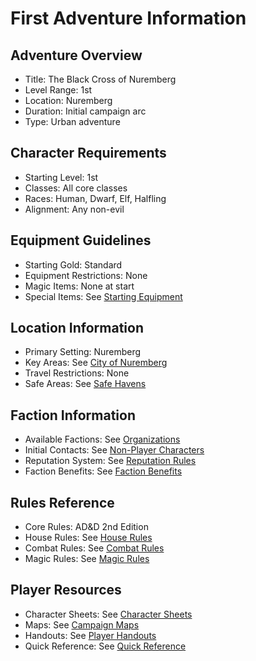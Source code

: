 = First Adventure Information =

== Adventure Overview ==
* Title: The Black Cross of Nuremberg
* Level Range: 1st
* Location: Nuremberg
* Duration: Initial campaign arc
* Type: Urban adventure

== Character Requirements ==
* Starting Level: 1st
* Classes: All core classes
* Races: Human, Dwarf, Elf, Halfling
* Alignment: Any non-evil

== Equipment Guidelines ==
* Starting Gold: Standard
* Equipment Restrictions: None
* Magic Items: None at start
* Special Items: See [[../items/starting_equipment|Starting Equipment]]

== Location Information ==
* Primary Setting: Nuremberg
* Key Areas: See [[../locations/city_of_nuremberg|City of Nuremberg]]
* Travel Restrictions: None
* Safe Areas: See [[../locations/safe_havens|Safe Havens]]

== Faction Information ==
* Available Factions: See [[../factions/organizations|Organizations]]
* Initial Contacts: See [[../characters/npcs|Non-Player Characters]]
* Reputation System: See [[../rules/reputation|Reputation Rules]]
* Faction Benefits: See [[../factions/benefits|Faction Benefits]]

== Rules Reference ==
* Core Rules: AD&D 2nd Edition
* House Rules: See [[../rules/house_rules|House Rules]]
* Combat Rules: See [[../rules/combat|Combat Rules]]
* Magic Rules: See [[../rules/magic|Magic Rules]]

== Player Resources ==
* Character Sheets: See [[../characters/character_sheets|Character Sheets]]
* Maps: See [[../maps|Campaign Maps]]
* Handouts: See [[../handouts|Player Handouts]]
* Quick Reference: See [[../rules/quick_reference|Quick Reference]] 